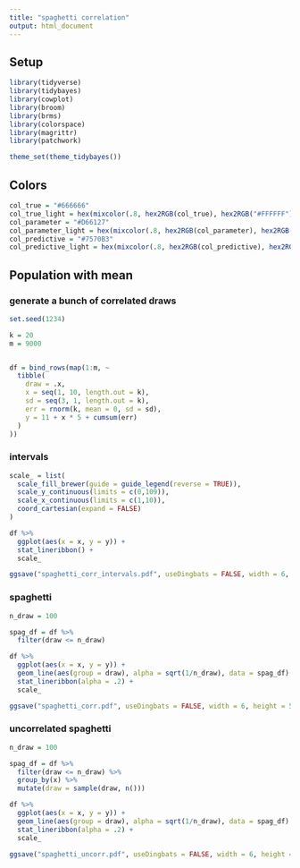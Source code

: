 ```yaml
---
title: "spaghetti correlation"
output: html_document
---
```


## Setup

```r
library(tidyverse)
library(tidybayes)
library(cowplot)
library(broom)
library(brms)
library(colorspace)
library(magrittr)
library(patchwork)

theme_set(theme_tidybayes())
```

## Colors

```r
col_true = "#666666"
col_true_light = hex(mixcolor(.8, hex2RGB(col_true), hex2RGB("#FFFFFF")))
col_parameter = "#D66127"
col_parameter_light = hex(mixcolor(.8, hex2RGB(col_parameter), hex2RGB("#FFFFFF")))
col_predictive = "#7570B3"
col_predictive_light = hex(mixcolor(.8, hex2RGB(col_predictive), hex2RGB("#FFFFFF")))
```


## Population with mean

### generate a bunch of correlated draws

```r
set.seed(1234)

k = 20
m = 9000


df = bind_rows(map(1:m, ~
  tibble(
    draw = .x,
    x = seq(1, 10, length.out = k),
    sd = seq(3, 1, length.out = k),
    err = rnorm(k, mean = 0, sd = sd),
    y = 11 + x * 5 + cumsum(err)
  )
))
```

### intervals

```r
scale_ = list(
  scale_fill_brewer(guide = guide_legend(reverse = TRUE)),
  scale_y_continuous(limits = c(0,109)),
  scale_x_continuous(limits = c(1,10)),
  coord_cartesian(expand = FALSE)
)

df %>%
  ggplot(aes(x = x, y = y)) + 
  stat_lineribbon() +
  scale_
```

```r
ggsave("spaghetti_corr_intervals.pdf", useDingbats = FALSE, width = 6, height = 5)
```


### spaghetti

```r
n_draw = 100

spag_df = df %>%
  filter(draw <= n_draw)

df %>%
  ggplot(aes(x = x, y = y)) + 
  geom_line(aes(group = draw), alpha = sqrt(1/n_draw), data = spag_df) +
  stat_lineribbon(alpha = .2) +
  scale_
```

```r
ggsave("spaghetti_corr.pdf", useDingbats = FALSE, width = 6, height = 5)
```

### uncorrelated spaghetti

```r
n_draw = 100

spag_df = df %>%
  filter(draw <= n_draw) %>%
  group_by(x) %>%
  mutate(draw = sample(draw, n())) 

df %>%
  ggplot(aes(x = x, y = y)) + 
  geom_line(aes(group = draw), alpha = sqrt(1/n_draw), data = spag_df) +
  stat_lineribbon(alpha = .2) +
  scale_
```

```r
ggsave("spaghetti_uncorr.pdf", useDingbats = FALSE, width = 6, height = 5)
```
